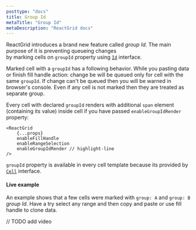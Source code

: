 ```yaml
---
posttype: "docs"
title: Group Id
metaTitle: "Group Id"
metaDescription: "ReactGrid docs"
---
```




ReactGrid introduces a brand new feature called *group Id*. The main purpose of it is preventing queueing changes  
by marking cells on `groupId` property using [`Id`](/docs/3.0/7-api/1-types/4-id/) interface.

Marked cell with a `groupId` has a following behavior. While you pasting data or finish fill handle action: change be will 
be queued only for cell with the same `groupId`. If change can't be queued then you will be warned in browser's console.
Even if any cell is not marked then they are treated as separate group.

Every cell with declared `groupId` renders with additional `span` element (containing its value) inside cell if 
you have  passed  `enableGroupIdRender` property:

```tsx
<ReactGrid
    {...props}
    enableFillHandle
    enableRangeSelection
    enableGroupIdRender // highlight-line
/>
```

`groupId` property is available in every cell template because its provided by [`Cell`](/docs/3.0/7-api/0-interfaces/4-cell/)
interface. 

#### Live example

An example shows that a few cells were marked with `group: A` and `group: B` *group Id*.
Have a try select any range and then copy and paste or use fill handle to clone data. 

// TODO add video

